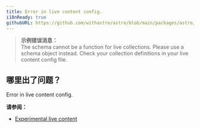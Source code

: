 ```yaml
---
title: Error in live content config.
i18nReady: true
githubURL: https://github.com/withastro/astro/blob/main/packages/astro/src/core/errors/errors-data.ts
---
```


> **示例错误消息：**<br/>
The schema cannot be a function for live collections. Please use a schema object instead. Check your collection definitions in your live content config file.

## 哪里出了问题？
Error in live content config.

**请参阅：**
-  [Experimental live content](/en/reference/experimental-flags/live-content-collections/)
